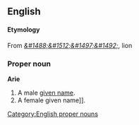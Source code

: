 == English ==
==== Etymology ====
From {{Hebr.}} ''[[&#1488;&#1512;&#1497;&#1492;]]'', lion

=== Proper noun ===
'''Arie''' 

#A male [[given name]].
#A female given name]].

[[Category:English proper nouns]]